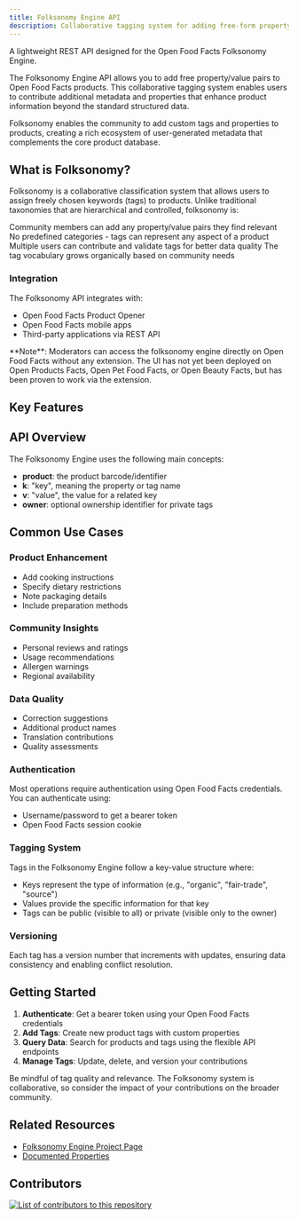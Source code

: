 ```yaml
---
title: Folksonomy Engine API
description: Collaborative tagging system for adding free-form property/value pairs to Open Food Facts products
---
```



A lightweight REST API designed for the Open Food Facts Folksonomy Engine.

The Folksonomy Engine API allows you to add free property/value pairs to Open Food Facts products. This collaborative tagging system enables users to contribute additional metadata and properties that enhance product information beyond the standard structured data.

<Callout type="info">
  Folksonomy enables the community to add custom tags and properties to
  products, creating a rich ecosystem of user-generated metadata that
  complements the core product database.
</Callout>

## What is Folksonomy?

Folksonomy is a collaborative classification system that allows users to assign freely chosen keywords (tags) to products. Unlike traditional taxonomies that are hierarchical and controlled, folksonomy is:

<Steps>
  <Step title="User-Driven">
    Community members can add any property/value pairs they find relevant
  </Step>
  <Step title="Flexible">
    No predefined categories - tags can represent any aspect of a product
  </Step>
  <Step title="Collaborative">
    Multiple users can contribute and validate tags for better data quality
  </Step>
  <Step title="Evolving">
    The tag vocabulary grows organically based on community needs
  </Step>
</Steps>

### Integration

The Folksonomy API integrates with:

- Open Food Facts Product Opener
- Open Food Facts mobile apps
- Third-party applications via REST API

<Callout type="info">
  **Note**: Moderators can access the folksonomy engine directly on Open Food
  Facts without any extension. The UI has not yet been deployed on Open Products
  Facts, Open Pet Food Facts, or Open Beauty Facts, but has been proven to work
  via the extension.
</Callout>

## Key Features

<Cards>
  <Card
    title="Product Tags"
    description="Add, update, and manage custom tags for products with key-value pairs"
    href="/docs/folksonomy/product-tags/product_tag_product__product___k__get"
  />
  <Card
    title="Authentication"
    description="Secure authentication using Open Food Facts credentials or session cookies"
    href="/docs/folksonomy/authentication/authentication_auth_post"
  />
  <Card
    title="Search & Filter"
    description="Find products and tags using flexible search and filtering capabilities"
    href="/docs/folksonomy/search/product_list_products_get"
  />
  <Card
    title="Statistics"
    description="Access usage statistics and analytics for tags and products"
    href="/docs/folksonomy/statistics/product_stats_products_stats_get"
  />
</Cards>

## API Overview

The Folksonomy Engine uses the following main concepts:

- **product**: the product barcode/identifier
- **k**: "key", meaning the property or tag name
- **v**: "value", the value for a related key
- **owner**: optional ownership identifier for private tags

## Common Use Cases

### Product Enhancement

- Add cooking instructions
- Specify dietary restrictions
- Note packaging details
- Include preparation methods

### Community Insights

- Personal reviews and ratings
- Usage recommendations
- Allergen warnings
- Regional availability

### Data Quality

- Correction suggestions
- Additional product names
- Translation contributions
- Quality assessments

### Authentication

Most operations require authentication using Open Food Facts credentials. You can authenticate using:

- Username/password to get a bearer token
- Open Food Facts session cookie

### Tagging System

Tags in the Folksonomy Engine follow a key-value structure where:

- Keys represent the type of information (e.g., "organic", "fair-trade", "source")
- Values provide the specific information for that key
- Tags can be public (visible to all) or private (visible only to the owner)

### Versioning

Each tag has a version number that increments with updates, ensuring data consistency and enabling conflict resolution.

## Getting Started

1. **Authenticate**: Get a bearer token using your Open Food Facts credentials
2. **Add Tags**: Create new product tags with custom properties
3. **Query Data**: Search for products and tags using the flexible API endpoints
4. **Manage Tags**: Update, delete, and version your contributions

<Callout type="warning">
  Be mindful of tag quality and relevance. The Folksonomy system is
  collaborative, so consider the impact of your contributions on the broader
  community.
</Callout>

## Related Resources

- [Folksonomy Engine Project Page](https://wiki.openfoodfacts.org/Folksonomy_Engine)
- [Documented Properties](https://wiki.openfoodfacts.org/Folksonomy/Property)

## Contributors

<a href="https://github.com/openfoodfacts/folksonomy_api/graphs/contributors">
  <img
    alt="List of contributors to this repository"
    src="https://contrib.rocks/image?repo=openfoodfacts/folksonomy_api"
  />
</a>
